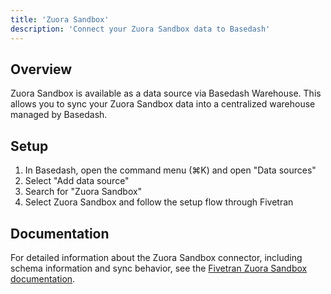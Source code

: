 ```yaml
---
title: 'Zuora Sandbox'
description: 'Connect your Zuora Sandbox data to Basedash'
---
```


## Overview

Zuora Sandbox is available as a data source via Basedash Warehouse. This allows you to sync your Zuora Sandbox data into a centralized warehouse managed by Basedash.

## Setup

1. In Basedash, open the command menu (⌘K) and open "Data sources"
2. Select "Add data source"
3. Search for "Zuora Sandbox"
4. Select Zuora Sandbox and follow the setup flow through Fivetran

## Documentation

For detailed information about the Zuora Sandbox connector, including schema information and sync behavior, see the [Fivetran Zuora Sandbox documentation](https://fivetran.com/docs/connectors/applications/zuora).
